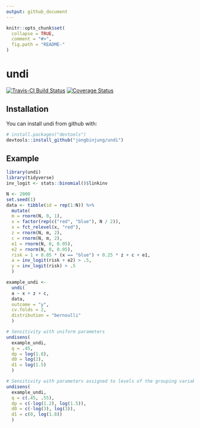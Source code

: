 ```yaml
---
output: github_document
---
```


<!-- README.md is generated from README.Rmd. Please edit that file -->

```r
knitr::opts_chunk$set(
  collapse = TRUE,
  comment = "#>",
  fig.path = "README-"
)
```

# undi

[![Travis-CI Build Status](https://travis-ci.org/jongbinjung/undi.svg?branch=master)](https://travis-ci.org/jongbinjung/undi)
[![Coverage Status](https://img.shields.io/codecov/c/github/jongbinjung/undi/master.svg)](https://codecov.io/github/jongbinjung/undi?branch=master)

## Installation

You can install undi from github with:

```r
# install.packages("devtools")
devtools::install_github("jongbinjung/undi")
```

## Example

```r
library(undi)
library(tidyverse)
inv_logit <- stats::binomial()$linkinv

N <- 2000
set.seed(1)
data <- tibble(id = rep(1:N)) %>%
  mutate(
  m = rnorm(N, 0, 1),
  x = factor(rep(c("red", "blue"), N / 2)),
  x = fct_relevel(x, "red"),
  z = rnorm(N, m, 2),
  c = rnorm(N, m, 2),
  e1 = rnorm(N, 0, 0.05),
  e2 = rnorm(N, 0, 0.05),
  risk = 1 + 0.05 * (x == "blue") + 0.25 * z + c + e1,
  a = inv_logit(risk + e2) > .5,
  y = inv_logit(risk) > .5
  )

example_undi <-
  undi(
  a ~ x + z + c,
  data,
  outcome = "y",
  cv.folds = 2,
  distribution = "bernoulli"
  )

# Sensitivity with uniform parameters
undisens(
  example_undi,
  q = .45,
  dp = log(1.8),
  d0 = log(2),
  d1 = log(1.5)
  )

# Sensitivity with parameters assigned to levels of the grouping variable
undisens(
  example_undi,
  q = c(.45, .55),
  dp = c(-log(1.2), log(1.5)),
  d0 = c(-log(3), log(3)),
  d1 = c(0, log(1.8))
  )
```

